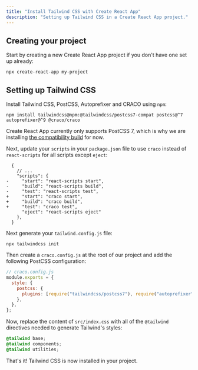 ```yaml
---
title: "Install Tailwind CSS with Create React App"
description: "Setting up Tailwind CSS in a Create React App project."
---
```


## Creating your project

Start by creating a new Create React App project if you don't have one set up already:

```shell
npx create-react-app my-project
```

## Setting up Tailwind CSS

Install Tailwind CSS, PostCSS, Autoprefixer and CRACO using `npm`:

```shell
npm install tailwindcss@npm:@tailwindcss/postcss7-compat postcss@^7 autoprefixer@^9 @craco/craco
```

Create React App currently only supports PostCSS 7, which is why we are installing [the compatibility build](https://tailwindcss.com/docs/installation#post-css-7-compatibility-build) for now.

Next, update your `scripts` in your `package.json` file to use `craco` instead of `react-scripts` for all scripts except `eject`:

```diff-json
  {
    // ...
    "scripts": {
-     "start": "react-scripts start",
-     "build": "react-scripts build",
-     "test": "react-scripts test",
+     "start": "craco start",
+     "build": "craco build",
+     "test": "craco test",
      "eject": "react-scripts eject"
    },
  }
```

Next generate your `tailwind.config.js` file:

```shell
npx tailwindcss init
```

Then create a `craco.config.js` at the root of our project and add the following PostCSS configuration:

```js
// craco.config.js
module.exports = {
  style: {
    postcss: {
      plugins: [require("tailwindcss/postcss7"), require("autoprefixer")],
    },
  },
};
```

Now, replace the content of `src/index.css` with all of the `@tailwind` directives needed to generate Tailwind's styles:

```css
@tailwind base;
@tailwind components;
@tailwind utilities;
```

That's it! Tailwind CSS is now installed in your project.
